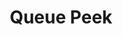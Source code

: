 ---
id: "ds_tf_med_005"
questionType: "TRUE_FALSE"
title: "Queue Peek"
statement: "Peek operation in a queue removes the front element."
difficulty: "MEDIUM"
category: "Data Structures"
correctAnswer: false
explanation: "Peek returns the front element without removing it."
---